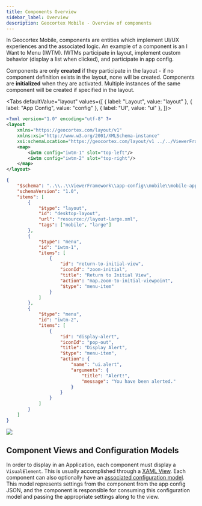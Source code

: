 ```yaml
---
title: Components Overview
sidebar_label: Overview
description: Geocortex Mobile - Overview of components
---
```



In Geocortex Mobile, components are entities which implement UI/UX experiences and the associated logic. An example of a component is an I Want to Menu (IWTM). IWTMs participate in layout, implement custom behavior (display a list when clicked), and participate in app config.

Components are only **created** if they participate in the layout - if no component definition exists in the layout, none will be created. Components are **initialized** when they are activated. Multiple instances of the same component will be created if specified in the layout.

<!-- TODO-API: Add a link out to the component API
:::tip
Geocortex Web has a large [built-in library of components](api-components.mdx).
:::
-->

<Tabs
  defaultValue="layout"
  values={[
    { label: "Layout", value: "layout" },
    { label: "App Config", value: "config" },
    { label: "UI", value: "ui" },
  ]}>
<TabItem value="layout">

```xml title="app/layout.xml"
<?xml version="1.0" encoding="utf-8" ?>
<layout
    xmlns="https://geocortex.com/layout/v1"
    xmlns:xsi="http://www.w3.org/2001/XMLSchema-instance"
    xsi:schemaLocation="https://geocortex.com/layout/v1 ../../ViewerFramework/layout/layout-mobile.xsd">
	<map>
		<iwtm config="iwtm-1" slot="top-left"/>
		<iwtm config="iwtm-2" slot="top-right"/>
	</map>
</layout>

```

</TabItem>
<TabItem value="config">

```json title="app/app.json"
{
    "$schema": "..\\..\\ViewerFramework\\app-config\\mobile\\mobile-app-config.schema.json",
    "schemaVersion": "1.0",
    "items": [
        {
            "$type": "layout",
            "id": "desktop-layout",
            "url": "resource://layout-large.xml",
            "tags": ["mobile", "large"]
        },
        {
            "$type": "menu",
            "id": "iwtm-1",
            "items": [
                {
                    "id": "return-to-initial-view",
                    "iconId": "zoom-initial",
                    "title": "Return to Initial View",
                    "action": "map.zoom-to-initial-viewpoint",
                    "$type": "menu-item"
                }
            ]
        },
        {
            "$type": "menu",
            "id": "iwtm-2",
            "items": [
                {
                    "id": "display-alert",
                    "iconId": "pop-out",
                    "title": "Display Alert",
                    "$type": "menu-item",
                    "action": {
                        "name": "ui.alert",
                        "arguments": {
                            "title": "Alert!",
                            "message": "You have been alerted."
                        }
                    }
                }
            ]
        }
    ]
}
```

</TabItem>
<TabItem value="ui">
  <img src={useBaseUrl("img/mobile-sdk-components-simple.png")}/>
</TabItem>
</Tabs>

## Component Views and Configuration Models

In order to display in an Application, each component must display a `VisualElement`. This is usually accomplished through a [XAML View](TODO-link-xaml-view-component-reference). Each component can also optionally have an [associated configuration model](TODO-component-reference-configuration-model). This model represents settings from the component from the app config JSON, and the component is responsible for consuming this configuration model and passing the appropriate settings along to the view.

<UseCaseContainer>
    <UseCaseCard
        title="Create a Component"
        description="Learn how to create a basic component"
        link="sdk-create-component"
    />
    <UseCaseCard
        title="Check out the Component Reference"
        description="Take a deep dive into components in the Geocortex Web SDK"
        link="sdk-component-reference"
    />
</UseCaseContainer>

